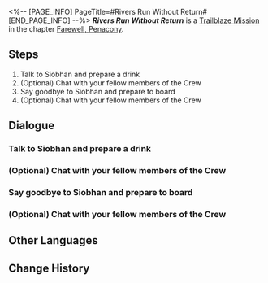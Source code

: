 <%-- [PAGE_INFO]
PageTitle=#Rivers Run Without Return#
[END_PAGE_INFO] --%>
{{Stub|Dialogue.}}
{{Mission Infobox
|id            = 1034104
|title         = 
|image         = {{subst:void|<!--$UPLOAD:<<SpriteOutput/Chronicle/1034104_f.png>-<Mission Rivers Run Without Return Stelle.png>-<Fate's Atlas Images>>-->}}{{subst:void|<!--$UPLOAD:<<SpriteOutput/Chronicle/1034104_m.png>-<Mission Rivers Run Without Return Caelus.png>-<Fate's Atlas Images>>-->}}
<gallery>
Mission Rivers Run Without Return Stelle.png|Stelle
Mission Rivers Run Without Return Caelus.png|Caelus
</gallery>
|type          = Trailblaze
|event_name    = 
|chapter       = Farewell, Penacony
|requirements  = [[Trailblaze Mission]] ''[[All About Eve]]'' completed
|summary       = Before heading to the Radiant Feldspar, the Express Crew decides to take a break at Siobhan's lounge. Using this opportunity, everyone decides to create a special brew for those departed... This drink is to tomorrow.
|characters    = Trailblazer
|startLocation = [[Penacony]] - [[The Reverie (Dreamscape)]]
|world         = Penacony
|area          = The Reverie (Dreamscape)
|prev          = All About Eve
|next          = Life is But a Drifting Dream
|rewards       = Trailblaze EXP*200; Stellar Jade*30; Lost Crystal*6; Clock Credits*100; Credit*20,000
}}
'''''Rivers Run Without Return''''' is a [[Trailblaze Mission]] in the chapter [[Farewell, Penacony]].

==Steps==
# Talk to Siobhan and prepare a drink
# (Optional) Chat with your fellow members of the Crew
# Say goodbye to Siobhan and prepare to board
# (Optional) Chat with your fellow members of the Crew

<!--
==Gameplay Notes==

--><!--
==Trial Character==

-->
==Dialogue==
{{Stub Dialogue}}
{{Dialogue End}}

===Talk to Siobhan and prepare a drink===
{{Mission Description|type=trailblaze|location=The Reverie (Dreamscape)|update|The story of Penacony has (nearly) drawn to a conclusion, and you can finally spend some of your free time with your friends.<br />The Crew members gather at Siobhan's establishment and get ready to mix a few drinks in memory of those who lost their lives &mdash; while also celebrating the promise of new life.}}
{{Dialogue Start}}
:{{tx}}
{{Dialogue End}}

===(Optional) Chat with your fellow members of the Crew===
{{Dialogue Start}}
:{{tx}}
{{Dialogue End}}

===Say goodbye to Siobhan and prepare to board===
{{Mission Description|type=trailblaze|location=The Reverie (Dreamscape)|update|The story of Penacony has (nearly) drawn to a conclusion, and you can finally spend some of your free time with your friends.<br />The Crew members gather at Siobhan's establishment and get ready to mix a few drinks in memory of those who lost their lives &mdash; while also celebrating the promise of new life.<br />Himeko sends a message informing you that you may board the ship.}}
{{Dialogue Start}}
:{{tx}}
{{Dialogue End}}

===(Optional) Chat with your fellow members of the Crew===
{{Mission Description|type=trailblaze|location=The Reverie (Dreamscape)|update|The story of Penacony has (nearly) drawn to a conclusion, and you can finally spend some of your free time with your friends.<br />The Crew members gather at Siobhan's establishment and get ready to mix a few drinks in memory of those who lost their lives &mdash; while also celebrating the promise of new life.}}
{{Dialogue Start}}
:{{tx}}
{{Dialogue End}}

==Other Languages==
{{Other Languages
|en   = Rivers Run Without Return
|zhs  = 无回的河流
|zht  = 無回的河流
|ja   = 帰らざる河
|ko   = 돌아오지 않는 강
|es   = El río sin regreso
|fr   = Rivière sans retour
|ru   = Река не течёт вспять
|th   = สายน้ำไม่ไหลย้อนกลับ
|vi   = Dòng Chảy Không Trở Lại
|de   = Fluss ohne Rückkehr
|id   = Alir Sungai Tanpa Ujung
|pt   = O Rio Sem Retorno
}}

==Change History==
{{Change History|2.3}}

